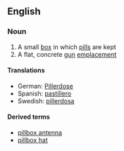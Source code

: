 ==English==

===Noun===
{{wikipedia}}
{{en-noun}}

# A small [[box]] in which [[pill]]s are kept
# A flat, concrete [[gun]] [[emplacement]]

====Translations====
*German: [[Pillerdose]] {{f}}
*Spanish: [[pastillero]]
*Swedish: [[pillerdosa]] {{c}}

====Derived terms====
*[[pillbox antenna]]
*[[pillbox hat]]